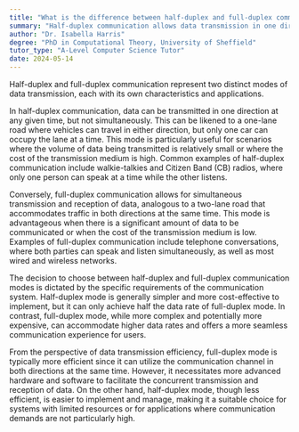 ```yaml
---
title: "What is the difference between half-duplex and full-duplex communication modes?"
summary: "Half-duplex communication allows data transmission in one direction at a time, while full-duplex communication allows simultaneous transmission in both directions."
author: "Dr. Isabella Harris"
degree: "PhD in Computational Theory, University of Sheffield"
tutor_type: "A-Level Computer Science Tutor"
date: 2024-05-14
---
```


Half-duplex and full-duplex communication represent two distinct modes of data transmission, each with its own characteristics and applications.

In half-duplex communication, data can be transmitted in one direction at any given time, but not simultaneously. This can be likened to a one-lane road where vehicles can travel in either direction, but only one car can occupy the lane at a time. This mode is particularly useful for scenarios where the volume of data being transmitted is relatively small or where the cost of the transmission medium is high. Common examples of half-duplex communication include walkie-talkies and Citizen Band (CB) radios, where only one person can speak at a time while the other listens.

Conversely, full-duplex communication allows for simultaneous transmission and reception of data, analogous to a two-lane road that accommodates traffic in both directions at the same time. This mode is advantageous when there is a significant amount of data to be communicated or when the cost of the transmission medium is low. Examples of full-duplex communication include telephone conversations, where both parties can speak and listen simultaneously, as well as most wired and wireless networks.

The decision to choose between half-duplex and full-duplex communication modes is dictated by the specific requirements of the communication system. Half-duplex mode is generally simpler and more cost-effective to implement, but it can only achieve half the data rate of full-duplex mode. In contrast, full-duplex mode, while more complex and potentially more expensive, can accommodate higher data rates and offers a more seamless communication experience for users.

From the perspective of data transmission efficiency, full-duplex mode is typically more efficient since it can utilize the communication channel in both directions at the same time. However, it necessitates more advanced hardware and software to facilitate the concurrent transmission and reception of data. On the other hand, half-duplex mode, though less efficient, is easier to implement and manage, making it a suitable choice for systems with limited resources or for applications where communication demands are not particularly high.
    